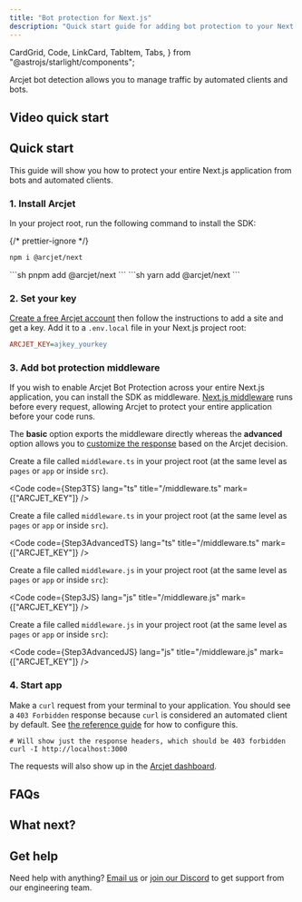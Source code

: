 ```yaml
---
title: "Bot protection for Next.js"
description: "Quick start guide for adding bot protection to your Next.js app."
---
```


  CardGrid,
  Code,
  LinkCard,
  TabItem,
  Tabs,
} from "@astrojs/starlight/components";

Arcjet bot detection allows you to manage traffic by automated clients and bots.

<WhatIsArcjet />

## Video quick start

<YouTube
  id="umEz1JrmiOc"
  title="Rate limiting & bot detection for Next.js in 10 mins"
/>

## Quick start

This guide will show you how to protect your entire Next.js application from
bots and automated clients.

### 1. Install Arcjet

In your project root, run the following command to install the SDK:

{/* prettier-ignore */}
<Tabs>
<TabItem label="npm">
```sh
npm i @arcjet/next
```
</TabItem>
<TabItem label="pnpm">
```sh
pnpm add @arcjet/next
```
</TabItem>
<TabItem label="yarn">
```sh
yarn add @arcjet/next
```
</TabItem>
</Tabs>

### 2. Set your key

[Create a free Arcjet account](https://app.arcjet.com) then follow the
instructions to add a site and get a key. Add it to a `.env.local` file in your
Next.js project root:

```ini title=".env.local"
ARCJET_KEY=ajkey_yourkey
```

### 3. Add bot protection middleware

If you wish to enable Arcjet Bot Protection across your entire Next.js
application, you can install the SDK as middleware. [Next.js
middleware](https://nextjs.org/docs/app/building-your-application/routing/middleware)
runs before every request, allowing Arcjet to protect your entire application
before your code runs.

The **basic** option exports the middleware directly whereas the **advanced**
option allows you to [customize the
response](/bot-protection/reference/nextjs#bot-type) based on the Arcjet
decision.

<Tabs>
<TabItem label="TS (Basic)">

Create a file called `middleware.ts` in your project root (at the same level as
`pages` or `app` or inside `src`).

<Code code={Step3TS} lang="ts" title="/middleware.ts" mark={["ARCJET_KEY"]} />

</TabItem>
<TabItem label="TS (Advanced)">

Create a file called `middleware.ts` in your project root (at the same level as
`pages` or `app` or inside `src`).

<Code
  code={Step3AdvancedTS}
  lang="ts"
  title="/middleware.ts"
  mark={["ARCJET_KEY"]}
/>

</TabItem>
<TabItem label="JS (Basic)">

Create a file called `middleware.js` in your project root (at the same level as
`pages` or `app` or inside `src`):

<Code code={Step3JS} lang="js" title="/middleware.js" mark={["ARCJET_KEY"]} />

</TabItem>
<TabItem label="JS (Advanced)">

Create a file called `middleware.js` in your project root (at the same level as
`pages` or `app` or inside `src`):

<Code
  code={Step3AdvancedJS}
  lang="js"
  title="/middleware.js"
  mark={["ARCJET_KEY"]}
/>

</TabItem>
</Tabs>

### 4. Start app

Make a `curl` request from your terminal to your application. You should see a
`403 Forbidden` response because `curl` is considered an automated client by
default. See [the reference
guide](/bot-protection/reference/nextjs#removing-bot-detection-rules) for how to
configure this.

```shell
# Will show just the response headers, which should be 403 forbidden
curl -I http://localhost:3000
```

The requests will also show up in the [Arcjet
dashboard](https://app.arcjet.com).

## FAQs

<FAQs />

## What next?

<CardGrid>
  <LinkCard
    title="Bot protection reference"
    href="/bot-protection/reference/nextjs"
    description="Full details about rate limiting."
  ></LinkCard>
  <LinkCard
    title="SDK reference"
    href="/reference/nextjs"
    description="Next.js SDK reference guide."
  />
  <LinkCard
    title="Testing"
    href="/testing"
    description="Write tests for your rules."
  />
</CardGrid>

## Get help

Need help with anything? [Email us](mailto:support@arcjet.com) or [join our
Discord](https://discord.gg/TPra6jqZDC) to get support from our
engineering team.

<Comments />
